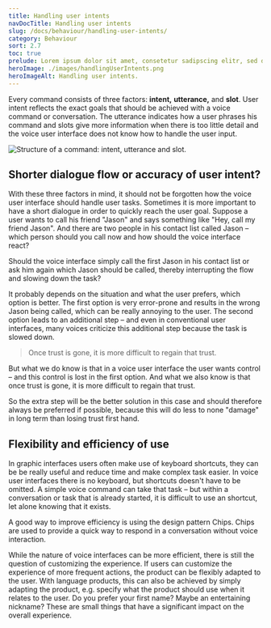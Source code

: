 ```yaml
---
title: Handling user intents
navDocTitle: Handling user intents
slug: /docs/behaviour/handling-user-intents/
category: Behaviour
sort: 2.7
toc: true
prelude: Lorem ipsum dolor sit amet, consetetur sadipscing elitr, sed diam nonumy eirmod tempor invidunt ut labore et dolore magna aliquyam erat, sed diam voluptua. At vero eos et accusam et justo duo dolores et ea rebum. Stet clita kasd gubergren, no sea takimata sanctus est Lorem ipsum dolor sit amet.
heroImage: ./images/handlingUserIntents.png
heroImageAlt: Handling user intents.
---
```


Every command consists of three factors: **intent,** **utterance,** and **slot**. User intent reflects the exact goals that should be achieved with a voice command or conversation. The utterance indicates how a user phrases his command and slots give more information when there is too little detail and the voice user interface does not know how to handle the user input.

![Structure of a command: intent, utterance and slot.](/images/intentUtteranceSlot.png)

## Shorter dialogue flow or accuracy of user intent?

With these three factors in mind, it should not be forgotten how the voice user interface should handle user tasks. Sometimes it is more important to have a short dialogue in order to quickly reach the user goal. Suppose a user wants to call his friend "Jason" and says something like "Hey, call my friend Jason". And there are two people in his contact list called Jason – which person should you call now and how should the voice interface react?

Should the voice interface simply call the first Jason in his contact list or ask him again which Jason should be called, thereby interrupting the flow and slowing down the task?

It probably depends on the situation and what the user prefers, which option is better. The first option is very error-prone and results in the wrong Jason being called, which can be really annoying to the user. The second option leads to an additional step – and even in conventional user interfaces, many voices criticize this additional step because the task is slowed down.

> Once trust is gone, it is more difficult to regain that trust.

But what we do know is that in a voice user interface the user wants control – and this control is lost in the first option. And what we also know is that once trust is gone, it is more difficult to regain that trust.

So the extra step will be the better solution in this case and should therefore always be preferred if possible, because this will do less to none "damage" in long term than losing trust first hand. 

## Flexibility and efficiency of use

In graphic interfaces users often make use of keyboard shortcuts, they can be be really useful and reduce time and make complex task easier. In voice user interfaces there is no keyboard, but shortcuts doesn't have to be omitted. A simple voice command can take that task – but within a conversation or task that is already started, it is difficult to use an shortcut, let alone knowing that it exists.

A good way to improve efficiency is using the design pattern <GatsbyLink to="/docs/design-patterns/chip/">Chips</GatsbyLink>. Chips are used to provide a quick way to respond in a conversation without voice interaction.

While the nature of voice interfaces can be more efficient, there is still the question of customizing the experience. If users can customize the experience of more frequent actions, the product can be flexibly adapted to the user. With language products, this can also be achieved by simply adapting the product, e.g. specify what the product should use when it relates to the user. Do you prefer your first name? Maybe an entertaining nickname? These are small things that have a significant impact on the overall experience.



